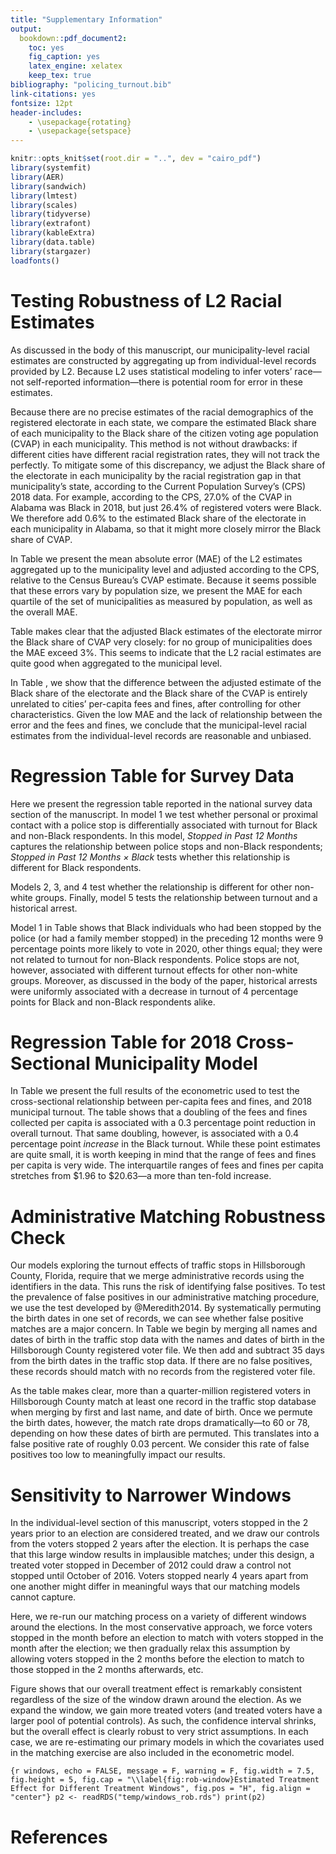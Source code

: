```yaml
---
title: "Supplementary Information"
output:
  bookdown::pdf_document2:
    toc: yes
    fig_caption: yes
    latex_engine: xelatex
    keep_tex: true
bibliography: "policing_turnout.bib"
link-citations: yes
fontsize: 12pt
header-includes:
    - \usepackage{rotating}
    - \usepackage{setspace}
---
```

```r
knitr::opts_knit$set(root.dir = "..", dev = "cairo_pdf")
library(systemfit)
library(AER)
library(sandwich)
library(lmtest)
library(scales)
library(tidyverse)
library(extrafont)
library(kableExtra)
library(data.table)
library(stargazer)
loadfonts()
```
\pagenumbering{gobble}
\pagenumbering{arabic}
\doublespacing

# Testing Robustness of L2 Racial Estimates {-}

As discussed in the body of this manuscript, our municipality-level racial estimates are constructed by aggregating up from individual-level records provided by L2. Because L2 uses statistical modeling to infer voters' race---not self-reported information---there is potential room for error in these estimates.

Because there are no precise estimates of the racial demographics of the registered electorate in each state, we compare the estimated Black share of each municipality to the Black share of the citizen voting age population (CVAP) in each municipality. This method is not without drawbacks: if different cities have different racial registration rates, they will not track the perfectly. To mitigate some of this discrepancy, we adjust the Black share of the electorate in each municipality by the racial registration gap in that municipality's state, according to the Current Population Survey's (CPS) 2018 data. For example, according to the CPS, 27.0% of the CVAP in Alabama was Black in 2018, but just 26.4% of registered voters were Black. We therefore add 0.6% to the estimated Black share of the electorate in each municipality in Alabama, so that it might more closely mirror the Black share of CVAP.

In Table \ref{tab:mae} we present the mean absolute error (MAE) of the L2 estimates aggregated up to the municipality level and adjusted according to the CPS, relative to the Census Bureau's CVAP estimate. Because it seems possible that these errors vary by population size, we present the MAE for each quartile of the set of municipalities as measured by population, as well as the overall MAE.

\begin{singlespace}
```r
t <- readRDS("./temp/maes.rds") %>% 
  mutate_all(~ gsub("[%]", "\\\\%", .))
j <- t %>% 
  mutate_all(linebreak) %>% 
  knitr::kable(booktabs = T, caption = "(\\#tab:mae) MAE of L2 Municipality Estimates, CVAP", linesep = "", escape = F,
               col.names = linebreak(colnames(t)),
               align = "c") %>% 
  kable_styling(latex_options = c("HOLD_position"),
                position = "center")
j
```
\end{singlespace}

Table \ref{tab:mae} makes clear that the adjusted Black estimates of the electorate mirror the Black share of CVAP very closely: for no group of municipalities does the MAE exceed 3%. This seems to indicate that the L2 racial estimates are quite good when aggregated to the municipal level.

In Table \ref{tab:mae:reg}, we show that the difference between the adjusted estimate of the Black share of the electorate and the Black share of the CVAP is entirely unrelated to cities' per-capita fees and fines, after controlling for other characteristics. Given the low MAE and the lack of relationship between the error and the fees and fines, we conclude that the municipal-level racial estimates from the individual-level records are reasonable and unbiased.

\begin{singlespace}
\input{"../temp/mae_clean.tex"}
\end{singlespace}

# Regression Table for Survey Data {-}

Here we present the regression table reported in the national survey data section of the manuscript. In model 1 we test whether personal or proximal contact with a police stop is differentially associated with turnout for Black and non-Black respondents. In this model, *Stopped in Past 12 Months* captures the relationship between police stops and non-Black respondents; *Stopped in Past 12 Months × Black* tests whether this relationship is different for Black respondents.

Models 2, 3, and 4 test whether the relationship is different for other non-white groups. Finally, model 5 tests the relationship between turnout and a historical arrest.

\begin{singlespace}
\input{"../temp/anes_clean.tex"}
\end{singlespace}

Model 1 in Table \ref{tab:anes-reg} shows that Black individuals who had been stopped by the police (or had a family member stopped) in the preceding 12 months were 9 percentage points more likely to vote in 2020, other things equal; they were not related to turnout for non-Black respondents. Police stops are not, however, associated with different turnout effects for other non-white groups. Moreover, as discussed in the body of the paper, historical arrests were uniformly associated with a decrease in turnout of 4 percentage points for Black and non-Black respondents alike. 

# Regression Table for 2018 Cross-Sectional Municipality Model {-}

In Table \ref{tab:cog-cross-reg} we present the full results of the econometric used to test the cross-sectional relationship between per-capita fees and fines, and 2018 municipal turnout. The table shows that a doubling of the fees and fines collected per capita is associated with a 0.3 percentage point reduction in overall turnout. That same doubling, however, is associated with a 0.4 percentage point *increase* in the Black turnout. While these point estimates are quite small, it is worth keeping in mind that the range of fees and fines per capita is very wide. The interquartile ranges of fees and fines per capita stretches from \$1.96 to \$20.63---a more than ten-fold increase.

\begin{singlespace}
\input{"../temp/cog_cross_clean.tex"}
\end{singlespace}

# Administrative Matching Robustness Check {-}

Our models exploring the turnout effects of traffic stops in Hillsborough County, Florida, require that we merge administrative records using the identifiers in the data. This runs the risk of identifying false positives. To test the prevalence of false positives in our administrative matching procedure, we use the test developed by @Meredith2014. By systematically permuting the birth dates in one set of records, we can see whether false positive matches are a major concern. In Table \ref{tab:change-dobs} we begin by merging all names and dates of birth in the traffic stop data with the names and dates of birth in the Hillsborough County registered voter file. We then add and subtract 35 days from the birth dates in the traffic stop data. If there are no false positives, these records should match with no records from the registered voter file.

\begin{singlespace}
```r
table <- readRDS("./temp/plus_minus_35.rds")

j <- table %>% 
  mutate_all(linebreak) %>% 
  knitr::kable(booktabs = T, caption = "(\\#tab:change-dobs) Results of Shifting Birthdates", linesep = "", escape = F,
               col.names = linebreak(c("Group", "Number of Matches Between\nTraffic Stop and Voter File Records")),
               align = "c") %>% 
  kable_styling(latex_options = c("HOLD_position"),
                position = "center")
j
```
\end{singlespace}

As the table makes clear, more than a quarter-million registered voters in Hillsborough County match at least one record in the traffic stop database when merging by first and last name, and date of birth. Once we permute the birth dates, however, the match rate drops dramatically---to 60 or 78, depending on how these dates of birth are permuted. This translates into a false positive rate of roughly 0.03 percent. We consider this rate of false positives too low to meaningfully impact our results.

# Sensitivity to Narrower Windows {-}

In the individual-level section of this manuscript, voters stopped in the 2 years prior to an election are considered treated, and we draw our controls from the voters stopped 2 years after the election. It is perhaps the case that this large window results in implausible matches; under this design, a treated voter stopped in December of 2012 could draw a control not stopped until October of 2016. Voters stopped nearly 4 years apart from one another might differ in meaningful ways that our matching models cannot capture.

Here, we re-run our matching process on a variety of different windows around the elections. In the most conservative approach, we force voters stopped in the month before an election to match with voters stopped in the month after the election; we then gradually relax this assumption by allowing voters stopped in the 2 months before the election to match to those stopped in the 2 months afterwards, etc.

Figure \ref{fig:rob-window} shows that our overall treatment effect is remarkably consistent regardless of the size of the window drawn around the election. As we expand the window, we gain more treated voters (and treated voters have a larger pool of potential controls). As such, the confidence interval shrinks, but the overall effect is clearly robust to very strict assumptions. In each case, we are re-estimating our primary models in which the covariates used in the matching exercise are also included in the econometric model.

```{r windows, echo = FALSE, message = F, warning = F, fig.width = 7.5, fig.height = 5, fig.cap = "\\label{fig:rob-window}Estimated Treatment Effect for Different Treatment Windows", fig.pos = "H", fig.align = "center"}
p2 <- readRDS("temp/windows_rob.rds")
print(p2)
```

\newpage
# References {-}